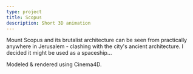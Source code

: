 ```yaml
---
type: project
title: Scopus
description: Short 3D animation
---
```


Mount Scopus and its brutalist architecture can be seen from practically
anywhere in Jerusalem - clashing with the city's ancient architecture. I decided
it might be used as a spaceship...

Modeled & rendered using Cinema4D.
